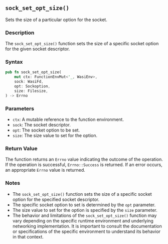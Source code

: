 ## `sock_set_opt_size()`

Sets the size of a particular option for the socket.

### Description

The `sock_set_opt_size()` function sets the size of a specific socket option for the given socket descriptor.

### Syntax

```rust
pub fn sock_set_opt_size(
    mut ctx: FunctionEnvMut<'_, WasiEnv>,
    sock: WasiFd,
    opt: Sockoption,
    size: Filesize,
) -> Errno
```

### Parameters

- `ctx`: A mutable reference to the function environment.
- `sock`: The socket descriptor.
- `opt`: The socket option to be set.
- `size`: The size value to set for the option.

### Return Value

The function returns an `Errno` value indicating the outcome of the operation. If the operation is successful, `Errno::Success` is returned. If an error occurs, an appropriate `Errno` value is returned.

### Notes

- The `sock_set_opt_size()` function sets the size of a specific socket option for the specified socket descriptor.
- The specific socket option to set is determined by the `opt` parameter.
- The size value to set for the option is specified by the `size` parameter.
- The behavior and limitations of the `sock_set_opt_size()` function may vary depending on the specific runtime environment and underlying networking implementation. It is important to consult the documentation or specifications of the specific environment to understand its behavior in that context.
